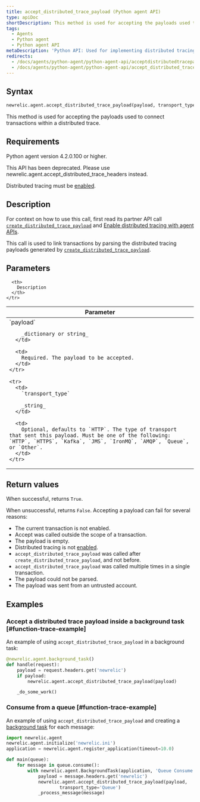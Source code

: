 ```yaml
---
title: accept_distributed_trace_payload (Python agent API)
type: apiDoc
shortDescription: This method is used for accepting the payloads used to connect transactions within a distributed trace.
tags:
  - Agents
  - Python agent
  - Python agent API
metaDescription: 'Python API: Used for implementing distributed tracing.'
redirects:
  - /docs/agents/python-agent/python-agent-api/acceptdistributedtracepayload-python-agent-api
  - /docs/agents/python-agent/python-agent-api/accept_distributed_trace_payload
---
```


## Syntax

```py
newrelic.agent.accept_distributed_trace_payload(payload, transport_type='HTTP')
```

This method is used for accepting the payloads used to connect transactions within a distributed trace.

## Requirements

Python agent version 4.2.0.100 or higher.

<Callout variant="caution">
  This API has been deprecated. Please use newrelic.agent.accept_distributed_trace_headers instead.
</Callout>

Distributed tracing must be [enabled](/docs/enable-distributed-tracing#python).

## Description

For context on how to use this call, first read its partner API call [`create_distributed_trace_payload`](/docs/agents/python-agent/python-agent-api/create_distributed_trace_payload) and [Enable distributed tracing with agent APIs](/docs/enable-distributed-tracing#agent-apis).

This call is used to link transactions by parsing the distributed tracing payloads generated by [`create_distributed_trace_payload`](/docs/agents/python-agent/python-agent-api/create_distributed_trace_payload).

## Parameters

<table>
  <thead>
    <tr>
      <th width="25%">
        Parameter
      </th>

      <th>
        Description
      </th>
    </tr>
  </thead>

  <tbody>
    <tr>
      <td>
        `payload`

        _dictionary or string_
      </td>

      <td>
        Required. The payload to be accepted.
      </td>
    </tr>

    <tr>
      <td>
        `transport_type`
        
        _string_
      </td>

      <td>
        Optional, defaults to `HTTP`. The type of transport that sent this payload. Must be one of the following: `HTTP`, `HTTPS`, `Kafka`, `JMS`, `IronMQ`, `AMQP`, `Queue`, or `Other`.
      </td>
    </tr>
  </tbody>
</table>

## Return values

When successful, returns `True`.

When unsuccessful, returns `False`. Accepting a payload can fail for several reasons:

* The current transaction is not enabled.
* Accept was called outside the scope of a transaction.
* The payload is empty.
* Distributed tracing is not [enabled](/docs/enable-distributed-tracing).
* `accept_distributed_trace_payload` was called after `create_distributed_trace_payload`, and not before.
* `accept_distributed_trace_payload` was called multiple times in a single transaction.
* The payload could not be parsed.
* The payload was sent from an untrusted account.

## Examples

### Accept a distributed trace payload inside a background task [#function-trace-example]

An example of using `accept_distributed_trace_payload` in a background task:

```py
@newrelic.agent.background_task()
def handle(request):
    payload = request.headers.get('newrelic')
    if payload:
        newrelic.agent.accept_distributed_trace_payload(payload)

    _do_some_work()
```

### Consume from a queue [#function-trace-example]

An example of using `accept_distributed_trace_payload` and creating a [background task](/docs/agents/python-agent/supported-features/python-background-tasks) for each message:

```py
import newrelic.agent
newrelic.agent.initialize('newrelic.ini')
application = newrelic.agent.register_application(timeout=10.0)

def main(queue):
    for message in queue.consume():
        with newrelic.agent.BackgroundTask(application, 'Queue Consume'):
            payload = message.headers.get('newrelic')
            newrelic.agent.accept_distributed_trace_payload(payload,
                    transport_type='Queue')
            _process_message(message)
```
